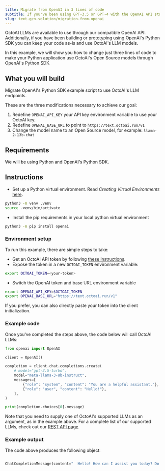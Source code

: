```yaml
---
title: Migrate from OpenAI in 3 lines of code
subtitle: If you've been using GPT-3.5 or GPT-4 with the OpenAI API standard, switching to OctoAI is easy!
slug: text-gen-solution/migration-from-openai
---
```


OctoAI LLMs are available to use through our compatible OpenAI API. Additionally, if you have been building or prototyping using OpenAI's Python SDK you can keep your code as-is and use OctoAI's LLM models.

In this example, we will show you how to change just three lines of code to make your Python application use OctoAI's Open Source models through OpenAI's Python SDK.

## What you will build

Migrate OpenAI's Python SDK example script to use OctoAI's LLM endpoints.

These are the three modifications necessary to achieve our goal:

1. Redefine `OPENAI_API_KEY` your API key environment variable to use your OctoAI key.
2. Redefine `OPENAI_BASE_URL` to point to `https://text.octoai.run/v1`
3. Change the model name to an Open Source model, for example: `llama-2-13b-chat`

## Requirements

We will be using Python and OpenAI's Python SDK.

## Instructions

- Set up a Python virtual environment. Read _Creating Virtual Environments_ [here](https://docs.python.org/3/library/venv.html).

```bash
python3 -m venv .venv
source .venv/bin/activate
```

- Install the pip requirements in your local python virtual environment

```bash
python3 -m pip install openai
```

### Environment setup

To run this example, there are simple steps to take:

- Get an OctoAI API token by following [these instructions](/docs/getting-started/how-to-create-octoai-access-token/).
- Expose the token in a new `OCTOAI_TOKEN` environment variable:

```bash
export OCTOAI_TOKEN=<your-token>
```

- Switch the OpenAI token and base URL environment variable

```bash
export OPENAI_API_KEY=$OCTOAI_TOKEN
export OPENAI_BASE_URL="https://text.octoai.run/v1"
```

If you prefer, you can also directly paste your token into the client initialization.

### Example code

Once you've completed the steps above, the code below will call OctoAI LLMs:

```python
from openai import OpenAI

client = OpenAI()

completion = client.chat.completions.create(
    # model="gpt-3.5-turbo",
    model="meta-llama-3-8b-instruct",
    messages=[
        {"role": "system", "content": "You are a helpful assistant."},
        {"role": "user", "content": "Hello!"},
    ],
)

print(completion.choices[0].message)
```

Note that you need to supply one of OctoAI's supported LLMs as an argument, as in the example above. For a complete list of our supported LLMs, check out our [REST API page](/docs/text-gen-solution/rest-api#input-parameters).

### Example output

The code above produces the following object:

```python

ChatCompletionMessage(content="  Hello! How can I assist you today? Do you have any questions or tasks you'd like help with? Please let me know and I'll do my best to assist you.", role='assistant' function_call=None, tool_calls=None)

```
